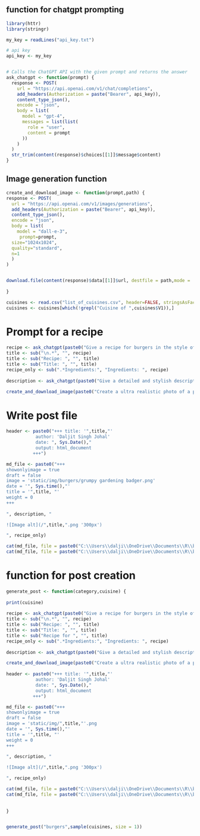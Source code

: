 
## function for chatgpt prompting

```r

library(httr)
library(stringr)

my_key = readLines("api_key.txt")

# api key
api_key <- my_key


# Calls the ChatGPT API with the given prompt and returns the answer
ask_chatgpt <- function(prompt) {
  response <- POST(
    url = "https://api.openai.com/v1/chat/completions", 
    add_headers(Authorization = paste("Bearer", api_key)),
    content_type_json(),
    encode = "json",
    body = list(
      model = "gpt-4",
      messages = list(list(
        role = "user", 
        content = prompt
      ))
    )
  )
  str_trim(content(response)$choices[[1]]$message$content)
}

```


## Image generation function

```r


create_and_download_image <- function(prompt,path) {
response <- POST(
  url = "https://api.openai.com/v1/images/generations", 
  add_headers(Authorization = paste("Bearer", api_key)),
  content_type_json(),
  encode = "json",
  body = list(
    model = "dall-e-3",
     prompt=prompt,
  size="1024x1024",
  quality="standard",
  n=1
  )
)


download.file(content(response)$data[[1]]$url, destfile = path,mode = 'wb')
  
}

```

```r

cuisines <- read.csv("list_of_cuisines.csv", header=FALSE, stringsAsFactors=FALSE, fileEncoding="latin1")
cuisines <- cuisines[which(!grepl("Cuisine of ",cuisines$V1)),]


```


# Prompt for a recipe

```r

recipe <- ask_chatgpt(paste0("Give a recipe for burgers in the style of ",sample(cuisines, size = 1)))
title <- sub("\n.*", "", recipe)
title <- sub("Recipe: ", "", title)
title <- sub("Title: ", "", title)
recipe_only <- sub(".*Ingredients:", "Ingredients: ", recipe)
  
description <- ask_chatgpt(paste0("Give a detailed and stylish description to go along with the recipe for ",title))

create_and_download_image(paste0("Create a ultra realistic photo of a plated ",title," in an appetizing style for a food blog, professional food photography, 15mm"),paste0("static/",title,".png"))

```


# Write post file

```r

header <- paste0("+++ title: '",title,"' 
           author: 'Daljit Singh Johal'
           date: ", Sys.Date()," 
           output: html_document
          +++") 

md_file <- paste0("+++ 
showonlyimage = true 
draft = false 
image = 'static/img/burgers/grumpy gardening badger.png' 
date = '", Sys.time(),"' 
title = '",title, "' 
weight = 0
+++ 
 
", description, " 

![Image alt](/",title,".png '300px')

", recipe_only)

cat(md_file, file = paste0("C:\\Users\\dalji\\OneDrive\\Documents\\R\\bytebitefusion\\content\\home\\",title,".md"))
cat(md_file, file = paste0("C:\\Users\\dalji\\OneDrive\\Documents\\R\\bytebitefusion\\content\\",category,"\\title.md"))


```


# function for post creation


```r

generate_post <- function(category,cuisine) {
  
print(cuisine)
  
recipe <- ask_chatgpt(paste0("Give a recipe for burgers in the style of ",cuisine))
title <- sub("\n.*", "", recipe)
title <- sub("Recipe: ", "", title)
title <- sub("Title: ", "", title)
title <- sub("Recipe for ", "", title)
recipe_only <- sub(".*Ingredients:", "Ingredients: ", recipe)
  
description <- ask_chatgpt(paste0("Give a detailed and stylish description to go along with the recipe for ",title))

create_and_download_image(paste0("Create a ultra realistic photo of a plated ",title," in an appetizing style for a food blog, professional food photography, 15mm"),paste0("static/",title,".png"))
  
header <- paste0("+++ title: '",title,"' 
           author: 'Daljit Singh Johal'
           date: ", Sys.Date()," 
           output: html_document
          +++") 

md_file <- paste0("+++ 
showonlyimage = true 
draft = false 
image = 'static/img/",title,"'.png
date = '", Sys.time(),"' 
title = '",title, "' 
weight = 0
+++ 
 
", description, " 

![Image alt](/",title,".png '300px')

", recipe_only)

cat(md_file, file = paste0("C:\\Users\\dalji\\OneDrive\\Documents\\R\\bytebitefusion\\content\\home\\",title,".md"))
cat(md_file, file = paste0("C:\\Users\\dalji\\OneDrive\\Documents\\R\\bytebitefusion\\content\\",category,"\\",title,".md"))
  
  
}


generate_post("burgers",sample(cuisines, size = 1))


```




